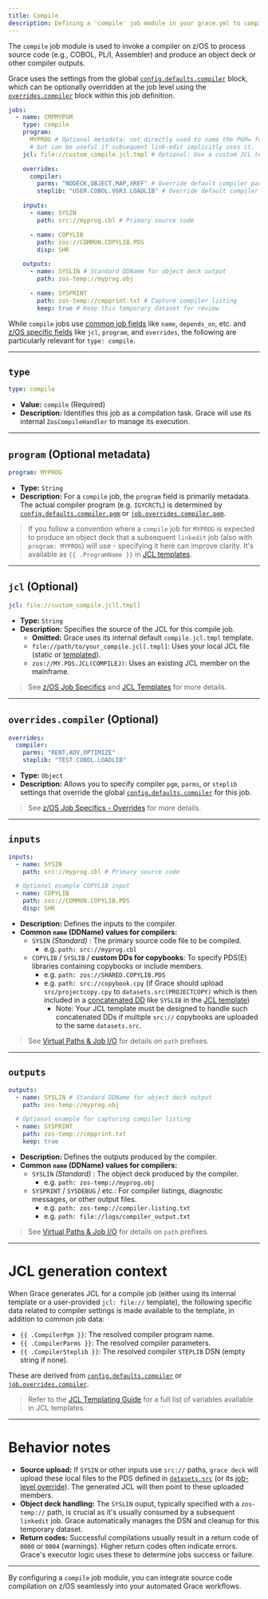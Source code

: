 ```yaml
---
title: Compile
description: Defining a 'compile' job module in your grace.yml to compile source code on z/OS.
---
```


The `compile` job module is used to invoke a compiler on z/OS to process source code (e.g., COBOL, PL/I, Assembler) and produce an object deck or other compiler outputs.

Grace uses the settings from the global [`config.defaults.compiler`](/docs/yaml-spec/config#defaults) block, which can be optionally overridden at the job level using the [`overrides.compiler`](/docs/yaml-spec/jobs#overrides) block within this job definition.

```yaml
jobs:
  - name: CMPMYPGM
    type: compile
    program:
      MYPROG # Optional metadata; not directly used to name the PGM= for compiler
      # but can be useful if subsequent link-edit implicitly uses it.
    jcl: file://custom_compile.jcl.tmpl # Optional: Use a custom JCL template

    overrides:
      compiler:
        parms: "NODECK,OBJECT,MAP,XREF" # Override default compiler parameters
        steplib: "USER.COBOL.V6R3.LOADLIB" # Override default compiler STEPLIB

    inputs:
      - name: SYSIN
        path: src://myprog.cbl # Primary source code

      - name: COPYLIB
        path: zos://COMMON.COPYLIB.PDS
        disp: SHR

    outputs:
      - name: SYSLIN # Standard DDName for object deck output
        path: zos-temp://myprog.obj

      - name: SYSPRINT
        path: zos-temp://cmpprint.txt # Capture compiler listing
        keep: true # Keep this temporary dataset for review
```

While `compile` jobs use [common job fields](/docs/yaml-spec/jobs) like `name`, `depends_on`, etc. and [z/OS specific fields](/docs/yaml-spec/jobs/zos-specifics) like `jcl`, `program`, and `overrides`, the following are particularly relevant for `type: compile`.

---

## `type`

```yaml
type: compile
```

- **Value:** `compile` (Required)
- **Description:** Identifies this job as a compilation task. Grace will use its internal `ZosCompileHandler` to manage its execution.

---

## `program` (Optional metadata)

```yaml
program: MYPROG
```

- **Type:** `String`
- **Description:** For a `compile` job, the `program` field is primarily metadata. The actual compiler program (e.g. `IGYCRCTL`) is determined by [`config.defaults.compiler.pgm`](/docs/yaml-spec/config#defaults) or [`job.overrides.compiler.pgm`](/docs/yaml-spec/jobs#overrides).

> If you follow a convention where a `compile` job for `MYPROG` is expected to produce an object deck that a subsequent `linkedit` job (also with `program: MYPROG`) will use - specifying it here can improve clarity. It's available as `{{ .ProgramName }}` in [JCL templates](/docs/jcl-templates).

---

## `jcl` (Optional)

```yaml
jcl: file://custom_compile.jcl[.tmpl]
```

- **Type:** `String`
- **Description:** Specifies the source of the JCL for this compile job.
  - **Omitted:** Grace uses its internal default `compile.jcl.tmpl` template.
  - `file://path/to/your_compile.jcl[.tmpl]`: Uses your local JCL file (static or [templated](/docs/jcl-templates)).
  - `zos://MY.PDS.JCL(COMPILEJ)`: Uses an existing JCL member on the mainframe.

> See [z/OS Job Specifics](/docs/yaml-spec/jobs/zos-specifics) and [JCL Templates](/docs/jcl-templates) for more details.

---

## `overrides.compiler` (Optional)

```yaml
overrides:
  compiler:
    parms: "RENT,ADV,OPTIMIZE"
    steplib: "TEST.COBOL.LOADLIB"
```

- **Type:** `Object`
- **Description:** Allows you to specify compiler `pgm`, `parms`, or `steplib` settings that override the global [`config.defaults.compiler`](/docs/yaml-spec/config#defaults) for this job.

> See [z/OS Job Specifics - Overrides](/docs/yaml-spec/jobs/zos-specifics#overrides) for more details.

---

## `inputs`

```yaml
inputs:
  - name: SYSIN
    path: src://myprog.cbl # Primary source code

  # Optional example COPYLIB input
  - name: COPYLIB
    path: zos://COMMON.COPYLIB.PDS
    disp: SHR
```

- **Description:** Defines the inputs to the compiler.
- **Common `name` (DDName) values for compilers:**
  - `SYSIN` _(Standard)_ : The primary source code file to be compiled.
    - e.g. `path: src://myprog.cbl`
  - `COPYLIB` / `SYSLIB` / **custom DDs for copybooks**: To specify PDS(E) libraries containing copybooks or include members.
    - e.g. `path: zos://SHARED.COPYLIB.PDS`
    - e.g. `path: src://copybook.cpy` (if Grace should upload `src/projectcopy.cpy` to `datasets.src(PROJECTCOPY)` which is then included in a [concatenated DD](/docs/jcl-templates#concatenatedDD) like `SYSLIB` in the [JCL template](/docs/jcl-templates))
      - Note: Your JCL template must be designed to handle such concatenated DDs if multiple `src://` copybooks are uploaded to the same `datasets.src`.

> See [Virtual Paths & Job I/O](/docs/yaml-spec/virtual-paths) for details on `path` prefixes.

---

## `outputs`

```yaml
outputs:
  - name: SYSLIN # Standard DDName for object deck output
    path: zos-temp://myprog.obj

  # Optional example for capturing compiler listing
  - name: SYSPRINT
    path: zos-temp://cmpprint.txt
    keep: true
```

- **Description:** Defines the outputs produced by the compiler.
- **Common `name` (DDName) values for compilers:**
  - `SYSLIN` _(Standard)_ : The object deck produced by the compiler.
    - e.g. `path: zos-temp://myprog.obj`
  - `SYSPRINT` / `SYSDEBUG` / etc.: For compiler listings, diagnostic messages, or other output files.
    - e.g. `path: zos-temp://compiler.listing.txt`
    - e.g. `path: file://logs/compiler_output.txt`

> See [Virtual Paths & Job I/O](/docs/yaml-spec/virtual-paths) for details on `path` prefixes.

---

# JCL generation context

When Grace generates JCL for a compile job (either using its internal template or a user-provided `jcl: file://` template), the following specific data related to compiler settings is made available to the template, in addition to common job data:

- `{{ .CompilerPgm }}`: The resolved compiler program name.
- `{{ .CompilerParms }}`: The resolved compiler parameters.
- `{{ .CompilerSteplib }}`: The resolved compiler `STEPLIB` DSN (empty string if none).

These are derived from [`config.defaults.compiler`](/docs/yaml-spec/config#defaults) or [`job.overrides.compiler`](/docs/yaml-spec/jobs#overrides).

> Refer to the [JCL Templating Guide](/docs/jcl-templates) for a full list of variables available in JCL templates.

---

# Behavior notes

- **Source upload:** If `SYSIN` or other inputs use `src://` paths, `grace deck` will upload these local files to the PDS defined in [`datasets.src`](/docs/yaml-spec/datasets#src) (or its [job-level override](/docs/yaml-spec/jobs#overrides)). The generated JCL will then point to these uploaded members.
- **Object deck handling:** The `SYSLIN` ouput, typically specified with a `zos-temp://` path, is crucial as it's usually consumed by a subsequent `linkedit` job. Grace automatically manages the DSN and cleanup for this temporary dataset.
- **Return codes:** Successful compilations usually result in a return code of `0000` or `0004` (warnings). Higher return codes often indicate errors. Grace's executor logic uses these to determine jobs success or failure.

---

By configuring a `compile` job module, you can integrate source code compilation on z/OS seamlessly into your automated Grace workflows.
